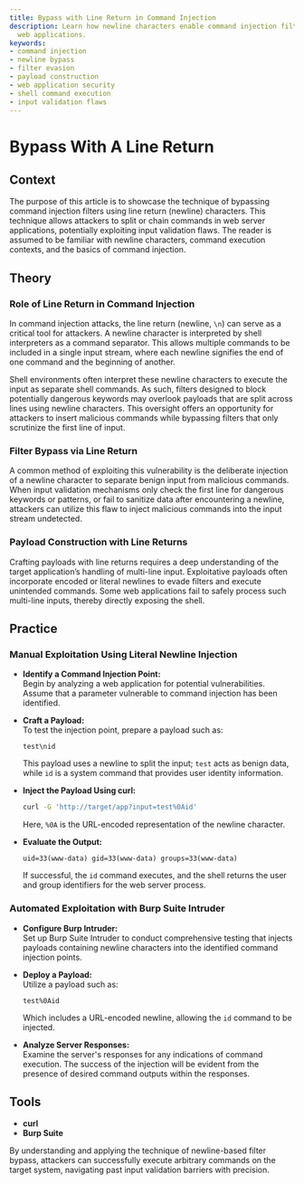 ```yaml
---
title: Bypass with Line Return in Command Injection
description: Learn how newline characters enable command injection filter bypass in
  web applications.
keywords:
- command injection
- newline bypass
- filter evasion
- payload construction
- web application security
- shell command execution
- input validation flaws
---
```


# Bypass With A Line Return

## Context

The purpose of this article is to showcase the technique of bypassing command injection filters using line return (newline) characters. This technique allows attackers to split or chain commands in web server applications, potentially exploiting input validation flaws. The reader is assumed to be familiar with newline characters, command execution contexts, and the basics of command injection.

## Theory

### Role of Line Return in Command Injection

In command injection attacks, the line return (newline, `\n`) can serve as a critical tool for attackers. A newline character is interpreted by shell interpreters as a command separator. This allows multiple commands to be included in a single input stream, where each newline signifies the end of one command and the beginning of another.

Shell environments often interpret these newline characters to execute the input as separate shell commands. As such, filters designed to block potentially dangerous keywords may overlook payloads that are split across lines using newline characters. This oversight offers an opportunity for attackers to insert malicious commands while bypassing filters that only scrutinize the first line of input.

### Filter Bypass via Line Return

A common method of exploiting this vulnerability is the deliberate injection of a newline character to separate benign input from malicious commands. When input validation mechanisms only check the first line for dangerous keywords or patterns, or fail to sanitize data after encountering a newline, attackers can utilize this flaw to inject malicious commands into the input stream undetected.

### Payload Construction with Line Returns

Crafting payloads with line returns requires a deep understanding of the target application’s handling of multi-line input. Exploitative payloads often incorporate encoded or literal newlines to evade filters and execute unintended commands. Some web applications fail to safely process such multi-line inputs, thereby directly exposing the shell.

## Practice

### Manual Exploitation Using Literal Newline Injection

- **Identify a Command Injection Point:**  
  Begin by analyzing a web application for potential vulnerabilities. Assume that a parameter vulnerable to command injection has been identified.
  
- **Craft a Payload:**  
  To test the injection point, prepare a payload such as:
  
  ```http
  test\nid
  ```
  
  This payload uses a newline to split the input; `test` acts as benign data, while `id` is a system command that provides user identity information.
  
- **Inject the Payload Using curl:**

  ```bash
  curl -G 'http://target/app?input=test%0Aid'
  ```
  
  Here, `%0A` is the URL-encoded representation of the newline character.

- **Evaluate the Output:**

  ```text
  uid=33(www-data) gid=33(www-data) groups=33(www-data)
  ```

  If successful, the `id` command executes, and the shell returns the user and group identifiers for the web server process.

### Automated Exploitation with Burp Suite Intruder

- **Configure Burp Intruder:**  
  Set up Burp Suite Intruder to conduct comprehensive testing that injects payloads containing newline characters into the identified command injection points.

- **Deploy a Payload:**  
  Utilize a payload such as:
  
  ```http
  test%0Aid
  ```

  Which includes a URL-encoded newline, allowing the `id` command to be injected.

- **Analyze Server Responses:**  
  Examine the server's responses for any indications of command execution. The success of the injection will be evident from the presence of desired command outputs within the responses.

## Tools

- **curl**
- **Burp Suite**

By understanding and applying the technique of newline-based filter bypass, attackers can successfully execute arbitrary commands on the target system, navigating past input validation barriers with precision.